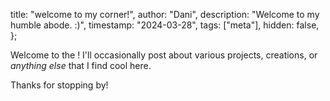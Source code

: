   title: "welcome to my corner!",
  author: "Dani",
  description: "Welcome to my humble abode. :)",
  timestamp: "2024-03-28",
  tags: ["meta"],
  hidden: false,
};

<Head {...context} />

Welcome to the <CornerBrand />! I'll occasionally post about various projects, creations, or _anything else_ that I find cool here.

Thanks for stopping by!
